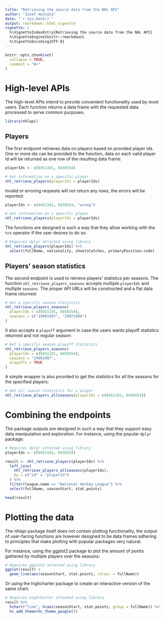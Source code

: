 ```yaml
---
title: "Retrieving the source data from the NHL API"
author: "Jozef Hajnala"
date: "`r Sys.Date()`"
output: rmarkdown::html_vignette
vignette: >
  %\VignetteIndexEntry{Retrieving the source data from the NHL API}
  %\VignetteEngine{knitr::rmarkdown}
  %\VignetteEncoding{UTF-8}
---
```


```r
knitr::opts_chunk$set(
  collapse = TRUE,
  comment = "#>"
)
```

# High-level APIs

The high-level APIs intend to provide convenient functionality used by most users. Each function returns a data frame with the requested data processed to serve common purposes.

```r
library(nhlapi)
```

## Players 

The first endpoint retrieves data on players based on provided player ids. One or more ids can be provided to the function, data on each valid player id will be returned as one row of the resulting data frame:

```r
playerIds <- c(8451101, 8458554)

# Get information on a specific player
nhl_retrieve_players(playerIds = playerIds)
```

Invalid or erroring requests will not return any rows, the errors will be reported:

```r
playerIds <- c(8451101, 8458554, "wrong")

# Get information on a specific player
nhl_retrieve_players(playerIds = playerIds)
```

The functions are designed is such a way that they allow working with the `%>%` operator if the user desires to do so:

```r
# Requires dplyr attached using library
nhl_retrieve_players(playerIds) %>% 
  select(fullName, nationality, shootsCatches, primaryPosition.code)
```


## Players' season statistics

The second endpoint is used to retrieve players' statistics per seasons. The function `nhl_retrieve_players_seasons` accepts multiple `playerIds` and multiple `seasons`. The proper API URLs will be constructed and a flat data frame returned:

```r
# Get a specific season statistics
nhl_retrieve_players_seasons(
  playerIds = c(8451101, 8458554),
  seasons = c("19961997", "19971998")
)
```

It also accepts a `playoff` argument in case the users wants playoff statistics returned and not regular season:

```r
# Get a specific season playoff statistics
nhl_retrieve_players_seasons(
  playerIds = c(8451101, 8458554), 
  seasons = "19961997",
  playoffs = TRUE
)
```

A simple wrapper is also provided to get the statistics for all the seasons for the specified players:

```r
# Get all season statistics for a player
nhl_retrieve_players_allseasons(playerIds = c(8451101, 8458554))
```

# Combining the endpoints

The package outputs are designed in such a way that they support easy data manipulation and exploration. For instance, using the popular `dplyr` package:

```r
# Requires dplyr attached using library
playerIds <- c(8451101, 8458554)

result <- nhl_retrieve_players(playerIds) %>% 
  left_join(
    nhl_retrieve_players_allseasons(playerIds),
    by = c("id" = "playerId")
  ) %>% 
  filter(league.name == "National Hockey League") %>% 
  select(fullName, seasonStart, stat.points)

head(result)
```

# Plotting the data

The nhlapi package itself does not contain plotting functionality, the output of user-facing functions are however designed to be data frames adhering to principles that make plotting with popular packages very natural.

For instance, using the ggplot2 package to plot the amount of points gathered by multiple players over the seasons:

```r
# Requires ggplot2 attached using library
ggplot(result) +
  geom_line(aes(seasonStart, stat.points, colour = fullName))
```

Or using the highcharter package to create an interactive version of the same chart:

```r
# Requires highcharter attached using library
result %>% 
  hchart("line", hcaes(seasonStart, stat.points, group = fullName)) %>%
  hc_add_theme(hc_theme_google())
```

